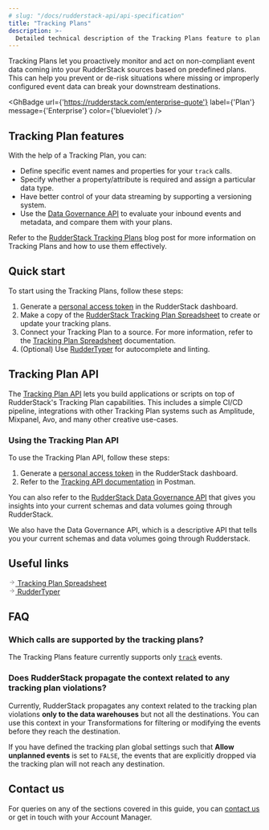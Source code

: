 ```yaml
---
# slug: "/docs/rudderstack-api/api-specification"
title: "Tracking Plans"
description: >-
  Detailed technical description of the Tracking Plans feature to plan and monitor your event data.
---
```


Tracking Plans let you proactively monitor and act on non-compliant event data coming into your RudderStack sources based on predefined plans. This can help you prevent or de-risk situations where missing or improperly configured event data can break your downstream destinations.

<GhBadge
  url={'https://rudderstack.com/enterprise-quote'}
  label={'Plan'}
  message={'Enterprise'}
  color={'blueviolet'}
/>

## Tracking Plan features

With the help of a Tracking Plan, you can:

* Define specific event names and properties for your `track` calls.
* Specify whether a property/attribute is required and assign a particular data type.
* Have better control of your data streaming by supporting a versioning system.
* Use the [Data Governance API](https://rudderstack.com/docs/data-governance/rudderstack-data-governance-api/) to evaluate your inbound events and metadata, and compare them with your plans.

<div class="infoBlock">

Refer to the <a href="https://rudderstack.com/blog/dogfooding-at-rudderstack-tracking-plans-part-1/">RudderStack Tracking Plans</a> blog post for more information on Tracking Plans and how to use them effectively.
</div>

## Quick start

To start using the Tracking Plans, follow these steps:

1. Generate a [personal access token](https://www.rudderstack.com/docs/rudderstack-api/personal-access-tokens/) in the RudderStack dashboard.
2. Make a copy of the [RudderStack Tracking Plan Spreadsheet](https://docs.google.com/spreadsheets/d/1QnCY3dbzyz2InB68W3AGIJshsuY3Zu8WA3AfMMxIzAQ/edit#gid=1810167975) to create or update your tracking plans.
3. Connect your Tracking Plan to a source. For more information, refer to the [Tracking Plan Spreadsheet](https://www.rudderstack.com/docs/data-governance/tracking-plans/tracking-plan-spreadsheet/#linking-tracking-plan-to-a-source) documentation.
4. (Optional) Use [RudderTyper](https://www.rudderstack.com/docs/data-governance/ruddertyper/) for autocomplete and linting.

## Tracking Plan API

The [Tracking Plan API](https://documenter.getpostman.com/view/16242548/TzeWFT6D#3b19ae74-4a42-4078-b9f8-4aa006817c63) lets you build applications or scripts on top of RudderStack's Tracking Plan capabilities. This includes a simple CI/CD pipeline, integrations with other Tracking Plan systems such as Amplitude, Mixpanel, Avo, and many other creative use-cases.

### Using the Tracking Plan API

To use the Tracking Plan API, follow these steps:

1. Generate a [personal access token](https://www.rudderstack.com/docs/rudderstack-api/personal-access-tokens/) in the RudderStack dashboard.
2. Refer to the [Tracking API documentation](https://documenter.getpostman.com/view/16242548/TzeWFT6D#7df289e7-8758-4ec0-a86e-3aa08bd3260e) in Postman.

<div class="successBlock">

You can also refer to the <a href="https://www.rudderstack.com/docs/data-governance/rudderstack-data-governance-api/">RudderStack Data Governance API</a> that gives you insights into your current schemas and data volumes going through RudderStack.
</div>

We also have the Data Governance API, which is a descriptive API that tells you your current schemas and data volumes going through Rudderstack.

## Useful links

<a class="pageRef" href="https://www.rudderstack.com/docs/data-governance/tracking-plans/tracking-plan-spreadsheet/">
  <div class="pageRefInner">
    <span class="pageRefArrow">
      <svg
        preserveAspectRatio="xMidYMid meet"
        height="1em"
        width="1em"
        fill="none"
        xmlns="http://www.w3.org/2000/svg"
        viewBox="0 0 24 24"
        strokeWidth="2"
        strokeLinecap="round"
        strokeLinejoin="round"
        stroke="currentColor"
        class="rightRefArrow"
      >
        <g>
          <line x1="5" y1="12" x2="19" y2="12"></line>
          <polyline points="12 5 19 12 12 19"></polyline>
        </g>
      </svg>
    </span>
    <span class="mainRefText">
      Tracking Plan Spreadsheet
    </span>
  </div>
</a>

<a class="pageRef" href="https://www.rudderstack.com/docs/data-governance/ruddertyper/">
  <div class="pageRefInner">
    <span class="pageRefArrow">
      <svg
        preserveAspectRatio="xMidYMid meet"
        height="1em"
        width="1em"
        fill="none"
        xmlns="http://www.w3.org/2000/svg"
        viewBox="0 0 24 24"
        strokeWidth="2"
        strokeLinecap="round"
        strokeLinejoin="round"
        stroke="currentColor"
        class="rightRefArrow"
      >
        <g>
          <line x1="5" y1="12" x2="19" y2="12"></line>
          <polyline points="12 5 19 12 12 19"></polyline>
        </g>
      </svg>
    </span>
    <span class="mainRefText">
      RudderTyper
    </span>
  </div>
</a>

## FAQ

### Which calls are supported by the tracking plans?

The Tracking Plans feature currently supports only [`track`](https://www.rudderstack.com/docs/rudderstack-api/api-specification/rudderstack-spec/track/) events.

### Does RudderStack propagate the context related to any tracking plan violations?

Currently, RudderStack propagates any context related to the tracking plan violations **only to the data warehouses** but not all the destinations. You can use this context in your <Link to="/transformations">Transformations</Link> for filtering or modifying the events before they reach the destination.

If you have defined the <Link to="/data-governance/tracking-plans/tracking-plan-spreadsheet/#global-settings">tracking plan global settings</Link> such that **Allow unplanned events** is set to `FALSE`, the events that are explicitly dropped via the tracking plan will not reach any destination.

## Contact us

For queries on any of the sections covered in this guide, you can [contact us](mailto:%20docs@rudderstack.com) or get in touch with your Account Manager.
